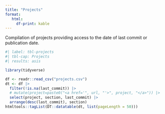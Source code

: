 ```yaml
---
title: "Projects"
format: 
   html:
     df-print: kable
---
```


Compilation of projects providing access to the date of last commit or publication date.

```r
#| label: tbl-projects
#| tbl-cap: Projects
#| results: asis

library(tidyverse)

df <- readr::read_csv("projects.csv")
dt <- df |>
  filter(!is.na(last_commit)) |>
  # mutate(project=paste0("<a href='", url, "'>", project, "</a>")) |>
  select(project, section, last_commit) |>
  arrange(desc(last_commit), section)
htmltools::tagList(DT::datatable(dt, list(pageLength = 50)))
```
